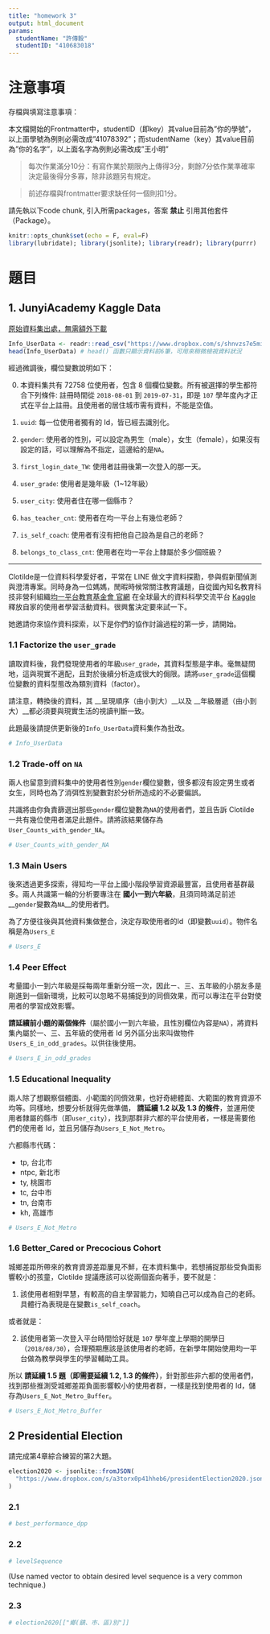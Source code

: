 ---
title: "homework 3"
output: html_document
params:
  studentName: "許傳毅"
  studentID: "410683018"
---

# 注意事項

存檔與填寫注意事項：

  本文檔開始的Frontmatter中，studentID（即key）其value目前為"你的學號"，以上面學號為例則必需改成"41078392"；而studentName（key）其value目前為"你的名字"，以上面名字為例則必需改成"王小明"

> 每次作業滿分10分：有寫作業於期限內上傳得3分，剩餘7分依作業準確率決定最後得分多寡，除非該題另有規定。

> 前述存檔與frontmatter要求缺任何一個則扣1分。

請先執以下code chunk, 引入所需packages，答案 __禁止__ 引用其他套件（Package）。
```{r setup, include=FALSE}
knitr::opts_chunk$set(echo = F, eval=F)
library(lubridate); library(jsonlite); library(readr); library(purrr)
```

# 題目

## 1. JunyiAcademy Kaggle Data

[原始資料集出處，無需額外下載](https://www.kaggle.com/junyiacademy/learning-activity-public-dataset-by-junyi-academy)

```{r data1}
Info_UserData <- readr::read_csv("https://www.dropbox.com/s/shnvzs7e5minon8/Info_UserData.csv?dl=1", col_types = cols(user_grade = col_character()))
head(Info_UserData) # head() 函數只顯示資料前6筆，可用來稍微檢視資料狀況
```

經過微調後，欄位變數說明如下：

0. 本資料集共有 72758 位使用者，包含 8 個欄位變數。所有被選擇的學生都符合下列條件:
註冊時間從 `2018-08-01` 到 `2019-07-31`，即是 `107` 學年度內才正式在平台上註冊。且使用者的居住城市需有資料，不能是空值。

1. `uuid`: 每一位使用者獨有的 Id，皆已經去識別化。
2. `gender`: 使用者的性別，可以設定為男生（male），女生（female），如果沒有設定的話，可以理解為不指定，這邊給的是`NA`。
3. `first_login_date_TW`: 使用者註冊後第一次登入的那一天。
4. `user_grade`: 使用者是幾年級（1~12年級）
5. `user_city`: 使用者住在哪一個縣市？
6. `has_teacher_cnt`: 使用者在均一平台上有幾位老師？
7. `is_self_coach`: 使用者有沒有把他自己設為是自己的老師？
8. `belongs_to_class_cnt`: 使用者在均一平台上隸屬於多少個班級？

------

Clotilde是一位資料科學愛好者，平常在 LINE 做文字資料探勘，參與假新聞偵測與澄清專案。同時身為一位媽媽，閒暇時候常關注教育議題，自從國內知名教育科技非營利組織[均一平台教育基金會 官網](https://official.junyiacademy.org) 在全球最大的資料科學交流平台 [Kaggle](https://www.kaggle.com) 釋放自家的使用者學習活動資料。很興奮決定要來試一下。

她邀請你來協作資料探索，以下是你們的協作討論過程的第一步，請開始。

### 1.1 Factorize the `user_grade`

讀取資料後，我們發現使用者的年級`user_grade`，其資料型態是字串。毫無疑問地，這與現實不適配，且對於後續分析造成很大的侷限。請將`user_grade`這個欄位變數的資料型態改為類別資料（factor）。

請注意，轉換後的資料，其 __呈現順序（由小到大）__以及 __年級層遞（由小到大）__都必須要與現實生活的視讀判斷一致。

此題最後請提供更新後的`Info_UserData`資料集作為批改。
```{r ans11}
# Info_UserData
```

### 1.2 Trade-off on `NA`

兩人也留意到資料集中的使用者性別`gender`欄位變數，很多都沒有設定男生或者女生，同時也為了消弭性別變數對於分析所造成的不必要偏誤。

共識將由你負責篩選出那些`gender`欄位變數為`NA`的使用者們，並且告訴 Clotilde 一共有幾位使用者滿足此題件。請將該結果儲存為`User_Counts_with_gender_NA`。
```{r ans12}
# User_Counts_with_gender_NA
```

### 1.3 Main Users

後來透過更多探索，得知均一平台上國小階段學習資源最豐富，且使用者基群最多。兩人共識第一輪的分析要專注在 __國小一到六年級__，且須同時滿足前述 __`gender`變數為`NA`__的使用者們。

為了方便往後與其他資料集做整合，決定存取使用者的Id（即變數`uuid`）。物件名稱是為`Users_E`
```{r ans13}
# Users_E
```


### 1.4 Peer Effect 

考量國小一到六年級是採每兩年重新分班一次，因此ㄧ、三、五年級的小朋友多是剛進到一個新環境，比較可以忽略不易捕捉到的同儕效果，而可以專注在平台對使用者的學習成效影響。

__請延續前小題的兩個條件__（屬於國小一到六年級，且性別欄位內容是`NA`），將資料集內屬於一、三、五年級的使用者 Id 另外區分出來叫做物件`Users_E_in_odd_grades`。以供往後使用。

```{r ans14}
# Users_E_in_odd_grades
```

### 1.5 Educational Inequality

兩人除了想觀察個體面、小範圍的同儕效果，也好奇總體面、大範圍的教育資源不均等。同樣地，想要分析就得先做準備， __請延續 1.2 以及 1.3 的條件__，並運用使用者隸屬的縣市（即`user_city`），找到那群非六都的平台使用者，一樣是需要他們的使用者 Id，並且另儲存為`Users_E_Not_Metro`。

六都縣市代碼：

- tp, 台北市
- ntpc, 新北市
- ty, 桃園市
- tc, 台中市
- tn, 台南市
- kh, 高雄市

```{r ans15}
# Users_E_Not_Metro 
```

### 1.6 Better_Cared or Precocious Cohort

城鄉差距所帶來的教育資源差距屢見不鮮，在本資料集中，若想捕捉那些受負面影響較小的孩童，Clotilde 提議應該可以從兩個面向著手，要不就是：

1. 該使用者相對早慧，有較高的自主學習能力，知曉自己可以成為自己的老師。 具體行為表現是在變數`is_self_coach`。

或者就是：

2. 該使用者第一次登入平台時間恰好就是 `107` 學年度上學期的開學日（`2018/08/30`），合理預期應該是該使用者的老師，在新學年開始使用均一平台做為教學與學生的學習輔助工具。

所以 __請延續 1.5 題（即需要延續 1.2, 1.3 的條件）__，針對那些非六都的使用者們，找到那些推測受城鄉差距負面影響較小的使用者群，一樣是找到使用者的 Id，儲存為`Users_E_Not_Metro_Buffer`。

```{r ans16}
# Users_E_Not_Metro_Buffer
```


## 2 Presidential Election

請完成第4章綜合練習的第2大題。

```{r data2}
election2020 <- jsonlite::fromJSON(
  "https://www.dropbox.com/s/a3torx0p41hheb6/presidentElection2020.json?dl=1"
)
```

### 2.1


```{r ans21}
# best_performance_dpp
```

### 2.2 

```{r ans22}
# levelSequence
```

(Use named vector to obtain desired level sequence is a very common technique.)

### 2.3

```{r ans23}
# election2020[["鄉(鎮、市、區)別"]]
```


